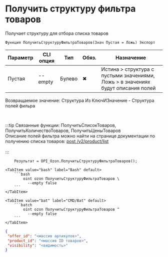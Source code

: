 ﻿---
sidebar_position: 23
---


# Получить структуру фильтра товаров
 Получает структуру для отбора списка товаров



`Функция ПолучитьСтруктуруФильтраТоваров(Знач Пустая = Ложь) Экспорт`

  | Параметр | CLI опция | Тип | Обяз. | Назначение |
  |-|-|-|-|-|
  | Пустая | --empty | Булево | &#x2716; | Истина > структура с пустыми значениями, Ложь > в значениях будут описания полей |

  
  Возвращаемое значение:   Структура Из КлючИЗначение - Структура полей фильра

<br/>

:::tip
Связанные функции: ПолучитьСписокТоваров, ПолучитьКоличествоТоваров, ПолучитьЦеныТоваров<br/>
Описание полей фильтра можно найти на странице документации по получению списка товаров: [post /v2/product/list](https://docs.ozon.ru/api/seller/#operation/ProductAPI_GetProductList)<br/>
<br/>
:::
<br/>


```bsl title="Пример использования для 1С:Предприятие/OneScript"
    Результат = OPI_Ozon.ПолучитьСтруктуруФильтраТоваров();
```
    

 <Tabs>
  
    <TabItem value="bash" label="Bash" default>
        ```bash
            oint ozon ПолучитьСтруктуруФильтраТоваров \
              --empty false
        ```
    </TabItem>
  
    <TabItem value="bat" label="CMD/Bat" default>
        ```batch
            oint ozon ПолучитьСтруктуруФильтраТоваров ^
              --empty false
        ```
    </TabItem>
</Tabs>


```json title="Результат"
{
 "offer_id": "<массив артикулов>",
 "product_id": "<массив ID товаров>",
 "visibility": "<видимость>"
}
```
